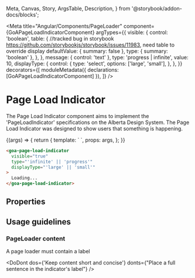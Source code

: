 
  Meta,
  Canvas,
  Story,
  ArgsTable,
  Description,
} from '@storybook/addon-docs/blocks';

<Meta
  title="Angular/Components/PageLoader"
  component={GoAPageLoadIndicatorComponent}
  argTypes={{
    visible: {
      control: 'boolean',
      table: {
        //tracked bug in storybook https://github.com/storybookjs/storybook/issues/11983, need table to override display
        defaultValue: { summary: false },
        type: { summary: 'boolean' },
      },
    },
    message: { control: 'text' },
    type: 'progress | infinite',
    value: 10,
    displayType: {
      control: {
        type: 'select',
        options: ['large', 'small'],
      },
    },
  }}
  decorators={[
    moduleMetadata({ declarations: [GoAPageLoadIndicatorComponent] }),
  ]}
/>

# Page Load Indicator

The Page Load Indicator component aims to implement the 'PageLoadIndicator' specifications on the Alberta Design System.
The Page Load Indicator was designed to show users that something is happening.

<Canvas>
  <Story
    name="Variants"
    height={300}
    args={{
      visible: true,
      message: 'Loading message...',
      type: 'infinite',
      displayType: 'large',
    }}
    parameters={{
      design: {},
    }}
  >
    {(args) => {
      return {
        template: `
        <goa-page-load-indicator [pagelock]="false" [visible]="visible" [type]="type" [message]="message" [displayType]="displayType">
                    </goa-page-load-indicator>`,
        props: args,
      };
    }}
  </Story>
</Canvas>

```html
<goa-page-load-indicator
  visible="true"
  type="'infinite' || 'progress'"
  displayType="'large' || 'small'"
>
  Loading...
</goa-page-load-indicator>
```

## Properties

<Description of={GoAPageLoadIndicatorComponent} />
<ArgsTable of={GoAPageLoadIndicatorComponent} />

## Usage guidelines

### PageLoader content

A page loader must contain a label

<DoDont
  dos={'Keep content short and concise'}
  donts={"Place a full sentence in the indicator's label"}
/>
